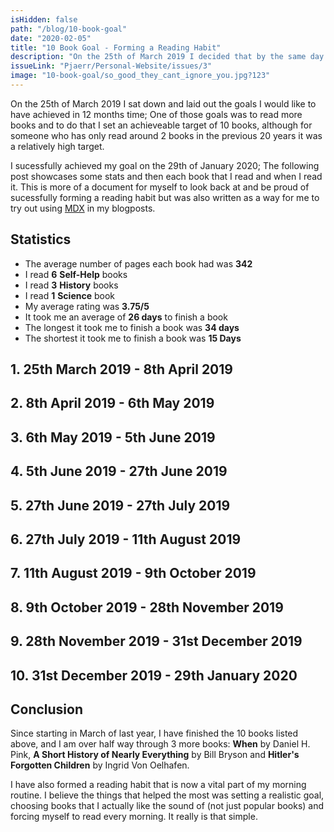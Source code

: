 ```yaml
---
isHidden: false
path: "/blog/10-book-goal"
date: "2020-02-05"
title: "10 Book Goal - Forming a Reading Habit"
description: "On the 25th of March 2019 I decided that by the same day next year I will aim to have read 10 books from start to finish. I completed this goal on the 29th of January 2020 and this blog post showcases the books I read."
issueLink: "Pjaerr/Personal-Website/issues/3"
image: "10-book-goal/so_good_they_cant_ignore_you.jpg?123"
---
```



On the 25th of March 2019 I sat down and laid out the goals I would like to have achieved in 12 months time; One of those goals was to read more books and to do that I set an achieveable target of 10 books, although for someone who has only read around 2 books in the previous 20 years it was a relatively high target.

I sucessfully achieved my goal on the 29th of January 2020; The following post showcases some stats and then each book that I read and when I read it. This is more of a document for myself to look back at and be proud of sucessfully forming a reading habit but was also written as a way for me to try out using [MDX](https://mdxjs.com/) in my blogposts.

## Statistics

- The average number of pages each book had was **342**
- I read **6** **Self-Help** books
- I read **3** **History** books
- I read **1** **Science** book
- My average rating was **3.75/5**
- It took me an average of **26 days** to finish a book
- The longest it took me to finish a book was **34 days**
- The shortest it took me to finish a book was **15 Days**

## 1. 25th March 2019 - 8th April 2019

<BookPreview
  title="The Art of the Good Life"
  author="Rolf Dobelli"
  description="In The Art of the Good Life, you'll find fifty-two intellectual shortcuts for wiser thinking and better decisions, at home and at work. They may not guarantee you a good life, but they'll give you a better chance."
  image="/10-book-goal/the_art_of_the_good_life.jpg"
  length={272}
  rating={1}
/>

## 2. 8th April 2019 - 6th May 2019

<BookPreview
  title="So Good They Can't Ignore You"
  author="Cal Newport"
  description="Cal Newport's clearly-written manifesto flies in the face of conventional wisdom by suggesting that it should be a person's talent and skill -- and not necessarily their passion -- that determines their career path."
  image="/10-book-goal/so_good_they_cant_ignore_you.jpg"
  length={288}
  rating={5}
/>

## 3. 6th May 2019 - 5th June 2019

<BookPreview
  title="Travellers In The Third Reich"
  author="Julia Boyd"
  description="Travellers in the Third Reich is an extraordinary history of the rise of the Nazis based on fascinating first-hand accounts, drawing together a multitude of voices and stories, including students, politicians, musicians, diplomats, schoolchildren, communists, scholars, athletes, poets, journalists, fascists, artists, tourists, even celebrities like Charles Lindbergh and Samuel Beckett. Their experiences create a remarkable three-dimensional picture of Germany under Hitler – one so palpable that the reader will feel, hear, even breathe the atmosphere."
  image="/10-book-goal/travellers_in_the_third_reich.jpg"
  length={464}
  rating={4}
/>

## 4. 5th June 2019 - 27th June 2019

<BookPreview
  title="Hello World"
  author="Hannah Fry"
  description="When it comes to artificial intelligence, we either hear of a paradise on earth or of our imminent extinction. It’s time we stand face-to-digital-face with the true powers and limitations of the algorithms that already automate important decisions in healthcare, transportation, crime, and commerce. Hello World is indispensable preparation for the moral quandaries of a world run by code, and with the unfailingly entertaining Hannah Fry as our guide, we’ll be discussing these issues long after the last page is turned."
  image="/10-book-goal/hello_world.jpg"
  length={256}
  rating={2.5}
/>

## 5. 27th June 2019 - 27th July 2019

<BookPreview
  title="Deep Work"
  author="Cal Newport"
  description="In Deep Work, author and professor Cal Newport flips the narrative on impact in a connected age. Instead of arguing distraction is bad, he instead celebrates the power of its opposite. Dividing this book into two parts, he first makes the case that in almost any profession, cultivating a deep work ethic will produce massive benefits. He then presents a rigorous training regimen, presented as a series of four 'rules', for transforming your mind and habits to support this skill."
  image="/10-book-goal/deep_work.jpg"
  length={304}
  rating={5}
/>

## 6. 27th July 2019 - 11th August 2019

<BookPreview
  title="Crushing It"
  author="Gary Vaynerchuk"
  description="Four-time New York Times bestselling author Gary Vaynerchuk offers new lessons and inspiration drawn from the experiences of dozens of influencers and entrepreneurs who rejected the predictable corporate path in favor of pursuing their dreams by building thriving businesses and extraordinary personal brands."
  image="/10-book-goal/crushing_it.jpg"
  length={288}
  rating={4}
/>

## 7. 11th August 2019 - 9th October 2019

<BookPreview
  title="The Making of Modern Britain"
  author="Andrew Marr"
  description="In The Making of Modern Britain, Andrew Marr paints a fascinating portrait of life in Britain during the first half of the twentieth century as the country recovered from the grand wreckage of the British Empire."
  image="/10-book-goal/the_making_of_modern_britain.jpg"
  length={464}
  rating={5}
/>

## 8. 9th October 2019 - 28th November 2019

<BookPreview
  title="Smarter Faster Better"
  author="Charles Duhigg"
  description="A new book that explores the science of productivity, and why, in today’s world, managing how you think—rather than what you think—can transform your life."
  image="/10-book-goal/smarter_faster_better.jpg"
  length={400}
  rating={4}
/>

## 9. 28th November 2019 - 31st December 2019

<BookPreview
  title="The Power of Habit"
  author="Charles Duhigg"
  description="In The Power of Habit, award-winning New York Times business reporter Charles Duhigg takes us to the thrilling edge of scientific discoveries that explain why habits exist and how they can be changed. With penetrating intelligence and an ability to distill vast amounts of information into engrossing narratives, Duhigg brings to life a whole new understanding of human nature and its potential for transformation."
  image="/10-book-goal/the_power_of_habit.jpg"
  length={400}
  rating={3.5}
/>

## 10. 31st December 2019 - 29th January 2020

<BookPreview
  title="The End Is Always Near"
  author="Dan Carlin"
  description="In The End is Always Near, Dan Carlin connects the past and future in fascinating and colourful ways, exploring a question that has hung over humanity like the Sword of Damocles from the collapse of the Bronze Age to the nuclear era – that of human survival."
  image="/10-book-goal/the_end_is_always_near.jpg"
  length={288}
  rating={3.5}
/>

## Conclusion

Since starting in March of last year, I have finished the 10 books listed above, and I am over half way through 3 more books: **When** by Daniel H. Pink, **A Short History of Nearly Everything** by Bill Bryson and **Hitler's Forgotten Children** by Ingrid Von Oelhafen.

I have also formed a reading habit that is now a vital part of my morning routine. I believe the things that helped the most was setting a realistic goal, choosing books that I actually like the sound of (not just popular books) and forcing myself to read every morning. It really is that simple.
